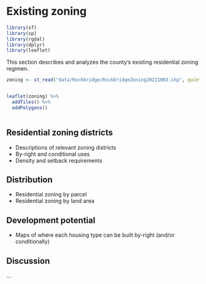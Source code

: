 # Existing zoning

```r

library(sf)
library(sp)
library(rgdal)
library(dplyr)
library(leaflet)

```

This section describes and analyzes the county's existing residential zoning regimen.

```r

zoning <- st_read("data/Rockbridge/RockbridgeZoning20221003.shp", quiet = TRUE) %>% st_transform(4326)


leaflet(zoning) %>% 
  addTiles() %>% 
  addPolygons()
  


```

## Residential zoning districts

- Descriptions of relevant zoning districts
- By-right and conditional uses
- Density and setback requirements

## Distribution

- Residential zoning by parcel
- Residential zoning by land area

## Development potential

- Maps of where each housing type can be built by-right (and/or conditionally)

## Discussion

...